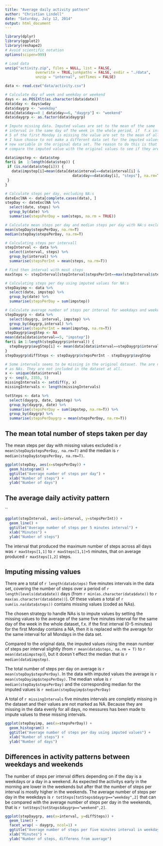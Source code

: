 ```yaml
---
title: "Average daily activity pattern"
author: "Christian Lindell"
date: "Saturday, July 12, 2014"
output: html_document
---
```


```r
library(dplyr)
library(ggplot2)
library(reshape2)
# Avoid scientific notation
options(scipen=999)

# Load data
unzip("activity.zip", files = NULL, list = FALSE, 
              overwrite = TRUE,junkpaths = FALSE, exdir = "./data", 
              unzip = "internal", setTimes = FALSE)

data <- read.csv("data/activity.csv")

# Calculate day of week and weekday or weekend
days <- as.POSIXlt(as.character(data$date))
data$day <- days$wday
data$daygrp <- "weekday"
data[data$day==0 | data$day==6, "daygrp"] <- "weekend"
data$daygrp <- as.factor(data$daygrp)

# Impute missing data. Imputed values are set to the mean of the same
# interval in the same day of the week in the whole period, if  f.x interval
# 5 of the first Monday is missing the value are set to the mean of all interval 5 for all Mondays.
# I have choose to not make a different data set for the imputed values but instead just create a 
# new variable in the original data set. The reason to do this is that it makes it easier to 
# compare the imputed value with the original values to see if they are reasonable.

data$impstep <- data$step
for(i in  1:length(data$step)) {
 if (is.na(data$step[i])) {
   data$impstep[i]=mean(data[data$interval==data$interval[i] & 
                               data$day==data$day[i], "steps"], na.rm=T)
 }
}

# Calculate steps per day, excluding NA:s
dateExclNA <- data[complete.cases(data), ]
stepDay <- dateExclNA %>%
  select(date, steps) %>%
  group_by(date) %>%
  summarise(stepsPerDay = sum(steps, na.rm = TRUE))

# Calculate mean steps per day and median steps per day with NA:s excluded
mean(stepDay$stepsPerDay, na.rm=T)
median(stepDay$stepsPerDay, na.rm=T)

# Calculating steps per intervall
stepInterval <- data %>%
  select(interval, steps) %>%
  group_by(interval) %>%
  summarise(stepsPerInt = mean(steps, na.rm=T))

# Find then interval with most steps
maxSteps <- stepInterval[stepInterval$stepsPerInt==max(stepInterval$stepsPerInt), ]

# Calculating steps per day using imputed values for NA:s
stepDayimp <- data %>%
  select(date, impstep) %>%
  group_by(date) %>%
  summarise(stepsPerDay = sum(impstep))

# Calculate average number of steps per interval for weekdays and weekends
stepDaygrp <- data %>%
  select(daygrp, interval, impstep) %>%
  group_by(daygrp,interval) %>%
  summarise(stepsPerInt = mean(impstep, na.rm=T))
stepDaygrp$avgStep <- NA
mean(data[data$interval==5, "impstep"])
for(i in 1:length(stepDaygrp$interval)) {
  stepDaygrp$avgStep[i] <- mean(data[data$interval==stepDaygrp$interval[i], "impstep"])
}
stepDaygrp$diffSteps <- stepDaygrp$stepsPerInt - stepDaygrp$avgStep

# Some intervals seems to be missing in the original dataset. The are not coded
# as NAs. They are not included in the dataset at all.
x <- unique(data$interval)
y <- seq(0, 2355, 5)
missingIntervals <- setdiff(y, x)
missingIntervals <- length(missingIntervals)

totSteps <- data %>%
  select(daygrp, date, impstep) %>%
  group_by(daygrp, date) %>%
  summarise(stepsPerDay = sum(impstep, na.rm=T)) %>%
  group_by(daygrp) %>%
  summarise(stepsPerDaygrp = mean(stepsPerDay, na.rm=T))

````



## The mean total number of steps taken per day


The mean steps per day with missing values excluded is `r mean(stepDay$stepsPerDay, na.rm=T)` and the median is `r median(stepDay$stepsPerDay, na.rm=T)`.

  


```r
ggplot(stepDay, aes(x=stepsPerDay)) + 
  geom_histogram() +
  ggtitle("Average number of steps per day") +
  xlab("Number of steps") +
  ylab("Number of days")

```

## The average daily activity pattern

``

```r
ggplot(stepInterval, aes(x=interval, y=stepsPerInt)) + 
  geom_line() +
  ggtitle("Average number of steps per 5 minutes interval") +
  xlab("Minutes") +
  ylab("Number of steps")

```



The interval that produced the maximum number of steps across all days was `r maxSteps[1,1]` to `r maxSteps[1,1]+5` minutes, that on average produced `r maxSteps[1,2]` steps.


## Imputing missing values


There are a total of `r length(data$steps)` five minutes intervals in the data set,  covering the number of steps over a period of `r length(levels(data$date))` days (from `r min(as.character(data$date))` to `r max(as.character(data$date))`). Of these values a total of `r sum(is.na(data$steps))` contains missing values (coded as NAs). 

The chosen strategy to handle NAs is to impute values by setting the missing values to the average of the same five minutes interval for the same day of the week in the whole dataset, f.x. if the  first interval (0-5 minutes) for the first Monday contains a NA, then it is replaced with the average for the same interval for all Mondays in the data set.

Compared to the original data, the imputed values rising the mean number of steps per interval slightly (from `r mean(data$steps, na.rm = T)` to `r mean(data$impstep)`), but it doesn´t effect the median that is `r median(data$impstep)`. 

The total number of steps per day on average is `r mean(stepDay$stepsPerDay)`. In the data with imputed values the average is `r mean(stepDayimp$stepsPerDay)`. The median value is `r median(stepDay$stepsPerDay)` and the corresponding median for the imputed values  is `r median(stepDayimp$stepsPerDay)`

A total of `r missingIntervals` five minutes intervals are completly missing in the dataset and their values are not marked as NA. Because they are missing in the data evenly for all days, no messures has been made to impute values to these missing intervals.



```r
ggplot(stepDayimp, aes(x=stepsPerDay)) + 
  geom_histogram() +
  ggtitle("Average number of steps per day using imputed values") +
  xlab("Number of steps") +
  ylab("Number of days")

```


## Differences in activity patterns between weekdays and weekends


The number of steps per interval differs depending on if the day is a weekdays or a day in a weekend. As expected the activitys early in the morning are lower in the weekends but after that the number of steps per interval is mostly higher in the weekends. The average number of steps per day in the weekdays is `r totSteps[totSteps$daygrp=="weekday",2]` that can be compared with the average number of steps per day in the weekends, that is `r totSteps[totSteps$daygrp=="weekend",2]`.



```r
ggplot(stepDaygrp, aes(x=interval, y=diffSteps)) + 
  geom_line() +
  facet_wrap( ~ daygrp, ncol=1) +
  ggtitle("Average number of steps per five minutes interval in weekdays and weekends, \ndifference from the average number of steps for each interval for all days") +
  xlab("Minutes") +
  ylab("Number of steps, differens from average")

```

